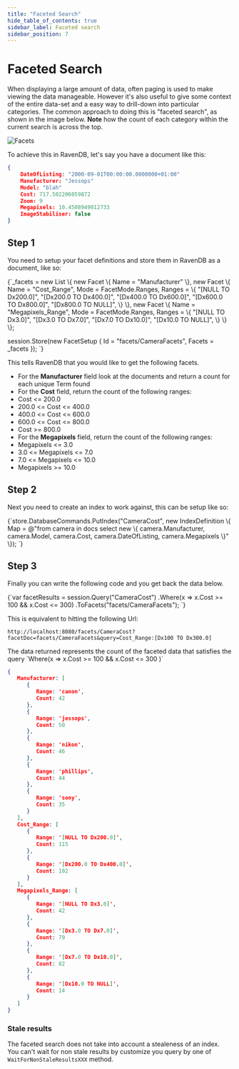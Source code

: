 ```yaml
---
title: "Faceted Search"
hide_table_of_contents: true
sidebar_label: Faceted search
sidebar_position: 7
---
```



# Faceted Search

When displaying a large amount of data, often paging is used to make viewing the data manageable. However it's also useful to give some context of the entire data-set and a easy way to drill-down into particular categories. The common approach to doing this is "faceted search", as shown in the image below. __Note__ how the count of each category within the current search is across the top.

![Facets](./assets/CNET_faceted_search_2.jpg)

To achieve this in RavenDB, let's say you have a document like this:

```json 
{ 
    DateOfListing: "2000-09-01T00:00:00.0000000+01:00" 
    Manufacturer: "Jessops" 
    Model: "blah" 
    Cost: 717.502206059872 
    Zoom: 9 
    Megapixels: 10.4508949012733 
    ImageStabiliser: false 
}
```

## Step 1

You need to setup your facet definitions and store them in RavenDB as a document, like so:

<TabItem value="step_1" label="step_1">
<CodeBlock language="csharp">
{`_facets = new List<Facet>
	          \{
		          new Facet
			          \{
				          Name = "Manufacturer"
			          \},
		          new Facet
			          \{
				          Name = "Cost_Range",
				          Mode = FacetMode.Ranges,
				          Ranges =
					          \{
						          "[NULL TO Dx200.0]",
								  "[Dx200.0 TO Dx400.0]",
								  "[Dx400.0 TO Dx600.0]",
								  "[Dx600.0 TO Dx800.0]",
								  "[Dx800.0 TO NULL]",
					          \}
			          \},
		          new Facet
			          \{
				          Name = "Megapixels_Range", 
						  Mode = FacetMode.Ranges, 
						  Ranges =
							  \{
								  "[NULL TO Dx3.0]",
								  "[Dx3.0 TO Dx7.0]",
								  "[Dx7.0 TO Dx10.0]",
								  "[Dx10.0 TO NULL]",
							  \}
			          \}
	          \};

session.Store(new FacetSetup \{ Id = "facets/CameraFacets", Facets = _facets \});
`}
</CodeBlock>
</TabItem>

This tells RavenDB that you would like to get the following facets.

* For the **Manufacturer** field look at the documents and return a count for each unique Term found
* For the **Cost** field, return the count of the following ranges:
 * Cost &lt;= 200.0
 * 200.0 &lt;= Cost &lt;= 400.0
 * 400.0 &lt;= Cost &lt;= 600.0
 * 600.0 &lt;= Cost &lt;= 800.0
 * Cost &gt;= 800.0
* For the **Megapixels** field, return the count of the following ranges:
 * Megapixels &lt;= 3.0
 * 3.0 &lt;= Megapixels &lt;= 7.0
 * 7.0 &lt;= Megapixels &lt;= 10.0
 * Megapixels &gt;= 10.0

## Step 2

Next you need to create an index to work against, this can be setup like so:

<TabItem value="step_2" label="step_2">
<CodeBlock language="csharp">
{`store.DatabaseCommands.PutIndex("CameraCost",
			new IndexDefinition
			\{
				Map = @"from camera in docs 
                                select new 
                                \{ 
                                    camera.Manufacturer, 
                                    camera.Model, 
                                    camera.Cost,
                                    camera.DateOfListing,
                                    camera.Megapixels
                                \}"
			\});
`}
</CodeBlock>
</TabItem>

## Step 3

Finally you can write the following code and you get back the data below.

<TabItem value="step_3" label="step_3">
<CodeBlock language="csharp">
{`var facetResults = session.Query<Camera>("CameraCost")
	.Where(x => x.Cost >= 100 && x.Cost <= 300)
	.ToFacets("facets/CameraFacets");
`}
</CodeBlock>
</TabItem>

This is equivalent to hitting the following Url:

```plain 
http://localhost:8080/facets/CameraCost?facetDoc=facets/CameraFacets&query=Cost_Range:[Dx100 TO Dx300.0]
```

<Admonition type="note" title="">
The data returned represents the count of the faceted data that satisfies the query `Where(x => x.Cost >= 100 && x.Cost <= 300 )`
</Admonition>

```json 
{
   Manufacturer: [
      {
         Range: 'canon',
         Count: 42
      },
      {
         Range: 'jessops',
         Count: 50
      },
      {
         Range: 'nikon',
         Count: 46
      },
      {
         Range: 'phillips',
         Count: 44
      },
      {
         Range: 'sony',
         Count: 35
      }
   ],
   Cost_Range: [
      {
         Range: '[NULL TO Dx200.0]',
         Count: 115
      },
      {
         Range: '[Dx200.0 TO Dx400.0]',
         Count: 102
      }
   ],
   Megapixels_Range: [
      {
         Range: '[NULL TO Dx3.0]',
         Count: 42
      },
      {
         Range: '[Dx3.0 TO Dx7.0]',
         Count: 79
      },
      {
         Range: '[Dx7.0 TO Dx10.0]',
         Count: 82
      },
      {
         Range: '[Dx10.0 TO NULL]',
         Count: 14
      }
   ]
}
```

### Stale results

The faceted search does not take into account a stealeness of an index. You can't wait for non stale results by customize you query by one of `WaitForNonStaleResultsXXX` method.